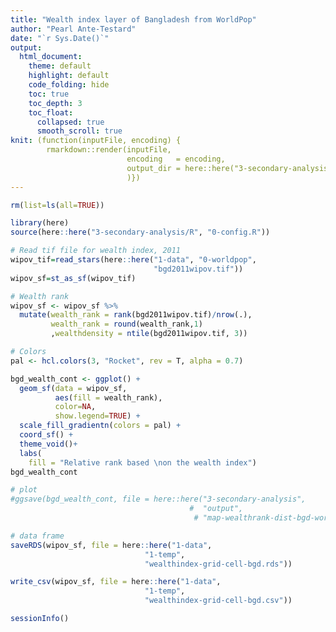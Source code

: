 ```yaml
---
title: "Wealth index layer of Bangladesh from WorldPop"
author: "Pearl Ante-Testard"
date: "`r Sys.Date()`"
output: 
  html_document:
    theme: default
    highlight: default
    code_folding: hide
    toc: true
    toc_depth: 3
    toc_float:
      collapsed: true
      smooth_scroll: true
knit: (function(inputFile, encoding) {
        rmarkdown::render(inputFile, 
                          encoding   = encoding, 
                          output_dir = here::here("3-secondary-analysis/output")
                          )})
---
```


```r

rm(list=ls(all=TRUE))

```


```r

library(here)
source(here::here("3-secondary-analysis/R", "0-config.R"))

```

```r

# Read tif file for wealth index, 2011
wipov_tif=read_stars(here::here("1-data", "0-worldpop",
                                "bgd2011wipov.tif"))
wipov_sf=st_as_sf(wipov_tif)

```

```r

# Wealth rank
wipov_sf <- wipov_sf %>%
  mutate(wealth_rank = rank(bgd2011wipov.tif)/nrow(.),
         wealth_rank = round(wealth_rank,1)
         ,wealthdensity = ntile(bgd2011wipov.tif, 3))

```

```r

# Colors
pal <- hcl.colors(3, "Rocket", rev = T, alpha = 0.7)

bgd_wealth_cont <- ggplot() +
  geom_sf(data = wipov_sf, 
          aes(fill = wealth_rank), 
          color=NA,
          show.legend=TRUE) + 
  scale_fill_gradientn(colors = pal) +
  coord_sf() + 
  theme_void()+
  labs(
    fill = "Relative rank based \non the wealth index")
bgd_wealth_cont

```

```r

# plot
#ggsave(bgd_wealth_cont, file = here::here("3-secondary-analysis", 
                                        #  "output",
                                         # "map-wealthrank-dist-bgd-worldpop.jpg"), height=8,width=7)

# data frame
saveRDS(wipov_sf, file = here::here("1-data",
                              "1-temp",
                              "wealthindex-grid-cell-bgd.rds"))

write_csv(wipov_sf, file = here::here("1-data",
                              "1-temp",
                              "wealthindex-grid-cell-bgd.csv"))
```

```r
sessionInfo()

```